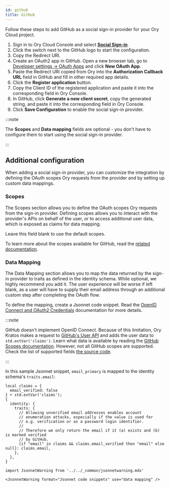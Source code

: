 ```yaml
---
id: github
title: GitHub
---
```


Follow these steps to add GitHub as a social sign-in provider for your Ory Cloud
project.

1. Sign in to Ory Cloud Console and select
   [**Social Sign-in**](https://console.ory.sh/projects/current/social-signin).
2. Click the switch next to the GitHub logo to start the configuration.
3. Copy the Redirect URI.
4. Create an OAuth2 app in GitHub. Open a new browser tab, go to
   [Developer settings → OAuth Apps](https://github.com/settings/developers) and
   click **New OAuth App**.
5. Paste the Redirect URI copied from Ory into the **Authorization Callback
   URL** field in GitHub and fill in other required app details.
6. Click the **Register application** button.
7. Copy the Client ID of the registered application and paste it into the
   corresponding field in Ory Console.
8. In GitHub, click **Generate a new client secret**, copy the generated string,
   and paste it into the corresponding field in Ory Console.
9. Click **Save Configuration** to enable the social sign-in provider.

:::note

The **Scopes** and **Data mapping** fields are optional - you don't have to
configure them to start using the social sign-in provider.

:::

## Additional configuration

When adding a social sign-in provider, you can customize the integration by
defining the OAuth scopes Ory requests from the provider and by setting up
custom data mappings.

### Scopes

The Scopes section allows you to define the OAuth scopes Ory requests from the
sign-in provider. Defining scopes allows you to interact with the provider's
APIs on behalf of the user, or to access additional user data, which is exposed
as claims for data mapping.

Leave this field blank to use the default scopes.

To learn more about the scopes available for GitHub, read the
[related documentation](https://docs.github.com/en/developers/apps/building-oauth-apps/scopes-for-oauth-apps).

### Data Mapping

The Data Mapping section allows you to map the data returned by the sign-in
provider to traits as defined in the identity schema. While optional, we highly
recommend you add it. The user experience will be worse if left blank, as a user
will have to supply their email address through an additional custom step after
completing the OAuth flow.

To define the mapping, create a Jsonnet code snippet. Read the
[OpenID Connect and OAuth2 Credentials](../../kratos/concepts/credentials/openid-connect-oidc-oauth2.mdx)
documentation for more details.

:::note

GitHub doesn't implement OpenID Connect. Because of this limitation, Ory Kratos
makes a request to
[GitHub's User API](https://developer.github.com/v3/users/#get-the-authenticated-user)
and adds the user data to `std.extVar('claims')`. Learn what data is available
by reading the
[GitHub Scopes documentation](https://developer.github.com/apps/building-oauth-apps/understanding-scopes-for-oauth-apps/).
However, not all GitHub scopes are supported. Check the list of supported fields
[the source code](https://github.com/ory/kratos/blob/v0.2.1-alpha.1/selfservice/strategy/oidc/provider_github.go#L72-L98).

:::

In this sample Jsonnet snippet, `email_primary` is mapped to the identity
schema's `traits.email`:

```github.jsonnet
local claims = {
  email_verified: false
} + std.extVar('claims');
{
  identity: {
    traits: {
      // Allowing unverified email addresses enables account
      // enumeration attacks, especially if the value is used for
      // e.g. verification or as a password login identifier.
      //
      // Therefore we only return the email if it (a) exists and (b) is marked verified
      // by GitHub.
      [if "email" in claims && claims.email_verified then "email" else null]: claims.email,
    },
  },
}
```

```mdx-code-block
import JsonnetWarning from '../../_common/jsonnetwarning.mdx'

<JsonnetWarning format="Jsonnet code snippets" use="data mapping" />
```
